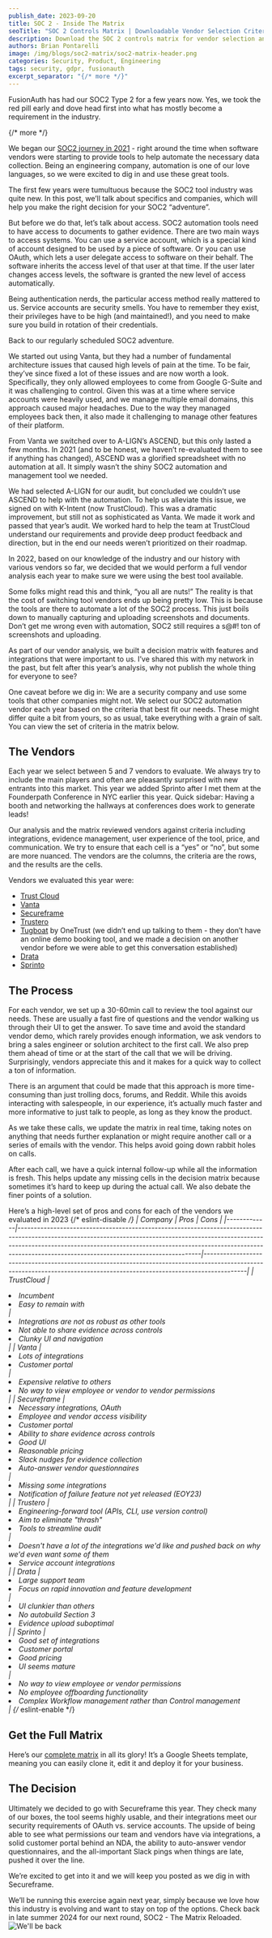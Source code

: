 ```yaml
---
publish_date: 2023-09-20
title: SOC 2 - Inside The Matrix
seoTitle: "SOC 2 Controls Matrix | Downloadable Vendor Selection Criteria"
description: Download the SOC 2 controls matrix for vendor selection and risk assessment. See which vendor we chose to help us with our SOC2.
authors: Brian Pontarelli
image: /img/blogs/soc2-matrix/soc2-matrix-header.png
categories: Security, Product, Engineering
tags: security, gdpr, fusionauth
excerpt_separator: "{/* more */}"
---
```

FusionAuth has had our SOC2 Type 2 for a few years now. Yes, we took the red pill early and dove head first into what has mostly become a requirement in the industry.

{/* more */}

We began our [SOC2 journey in 2021](/blog/fusionauth-secures-soc2-type2-certification) - right around the time when software vendors were starting to provide tools to help automate the necessary data collection. Being an engineering company, automation is one of our love languages, so we were excited to dig in and use these great tools.

The first few years were tumultuous because the SOC2 tool industry was quite new. In this post, we’ll talk about specifics and companies, which will help you make the right decision for your SOC2 “adventure”.

But before we do that, let’s talk about access. SOC2 automation tools need to have access to documents to gather evidence. There are two main ways to access systems. You can use a service account, which is a special kind of account designed to be used by a piece of software. Or you can use OAuth, which lets a user delegate access to software on their behalf. The software inherits the access level of that user at that time. If the user later changes access levels, the software is granted the new level of access automatically.

Being authentication nerds, the particular access method really mattered to us. Service accounts are security smells. You have to remember they exist, their privileges have to be high (and maintained!), and you need to make sure you build in rotation of their credentials.

Back to our regularly scheduled SOC2 adventure.

We started out using Vanta, but they had a number of fundamental architecture issues that caused high levels of pain at the time. To be fair, they’ve since fixed a lot of these issues and are now worth a look. Specifically, they only allowed employees to come from Google G-Suite and it was challenging to control. Given this was at a time where service accounts were heavily used, and we manage multiple email domains, this approach caused major headaches. Due to the way they managed employees back then, it also made it challenging to manage other features of their platform.

From Vanta we switched over to A-LIGN’s ASCEND, but this only lasted a few months. In 2021 (and to be honest, we haven’t re-evaluated them to see if anything has changed), ASCEND was a glorified spreadsheet with no automation at all. It simply wasn’t the shiny SOC2 automation and management tool we needed.

We had selected A-LIGN for our audit, but concluded we couldn’t use ASCEND to help with the automation. To help us alleviate this issue, we signed on with K-Intent (now TrustCloud). This was a dramatic improvement, but still not as sophisticated as Vanta. We made it work and passed that year’s audit. We worked hard to help the team at TrustCloud understand our requirements and provide deep product feedback and direction, but in the end our needs weren’t prioritized on their roadmap.

In 2022, based on our knowledge of the industry and our history with various vendors so far, we decided that we would perform a full vendor analysis each year to make sure we were using the best tool available.

Some folks might read this and think, “you all are nuts!” The reality is that the cost of switching tool vendors ends up being pretty low. This is because the tools are there to automate a lot of the SOC2 process. This just boils down to manually capturing and uploading screenshots and documents. Don’t get me wrong even with automation, SOC2 still requires a s@#! ton of screenshots and uploading.

As part of our vendor analysis, we built a decision matrix with features and integrations that were important to us. I’ve shared this with my network in the past, but felt after this year’s analysis, why not publish the whole thing for everyone to see?

One caveat before we dig in: We are a security company and use some tools that other companies might not. We select our SOC2 automation vendor each year based on the criteria that best fit our needs. These might differ quite a bit from yours, so as usual, take everything with a grain of salt. You can view the set of criteria in the matrix below.

## The Vendors

Each year we select between 5 and 7 vendors to evaluate. We always try to include the main players and often are pleasantly surprised with new entrants into this market. This year we added Sprinto after I met them at the Founderpath Conference in NYC earlier this year. Quick sidebar: Having a booth and networking the hallways at conferences does work to generate leads!

Our analysis and the matrix reviewed vendors against criteria including integrations, evidence management, user experience of the tool, price, and communication. We try to ensure that each cell is a “yes” or “no”, but some are more nuanced. The vendors are the columns, the criteria are the rows, and the results are the cells.

Vendors we evaluated this year were:

* [Trust Cloud](https://www.trustcloud.ai/)
* [Vanta](https://www.vanta.com/)
* [Secureframe](https://secureframe.com/)
* [Trustero](https://trustero.com/)
* [Tugboat](https://tugboatlogic.com/) by OneTrust (we didn’t end up talking to them - they don’t have an online demo booking tool, and we made a decision on another vendor before we were able to get this conversation established)
* [Drata](https://drata.com/)
* [Sprinto](https://sprinto.com/home-page/)

## The Process

For each vendor, we set up a 30-60min call to review the tool against our needs. These are usually a fast fire of questions and the vendor walking us through their UI to get the answer. To save time and avoid the standard vendor demo, which rarely provides enough information, we ask vendors to bring a sales engineer or solution architect to the first call. We also prep them ahead of time or at the start of the call that we will be driving. Surprisingly, vendors appreciate this and it makes for a quick way to collect a ton of information.

There is an argument that could be made that this approach is more time-consuming than just trolling docs, forums, and Reddit. While this avoids interacting with salespeople, in our experience, it’s actually much faster and more informative to just talk to people, as long as they know the product.

As we take these calls, we update the matrix in real time, taking notes on anything that needs further explanation or might require another call or a series of emails with the vendor. This helps avoid going down rabbit holes on calls.

After each call, we have a quick internal follow-up while all the information is fresh. This helps update any missing cells in the decision matrix because sometimes it’s hard to keep up during the actual call. We also debate the finer points of a solution.

Here’s a high-level set of pros and cons for each of the vendors we evaluated in 2023
{/* eslint-disable */}
| Company     | Pros                                                                                                                                                                                                                                                                                             | Cons                                                                                                                                                                    |
|-------------|--------------------------------------------------------------------------------------------------------------------------------------------------------------------------------------------------------------------------------------------------------------------------------------------------|-------------------------------------------------------------------------------------------------------------------------------------------------------------------------|
| TrustCloud  | <li>Incumbent</li><li>Easy to remain with</li>                                                                                                                                                                                                                                                   | <li>Integrations are not as robust as other tools</li><li>Not able to share evidence across controls</li><li>Clunky UI and navigation</li>                              |
| Vanta       | <li>Lots of integrations</li><li>Customer portal</li>                                                                                                                                                                                                                                            | <li>Expensive relative to others</li><li>No way to view employee or vendor to vendor permissions</li>                                                                   |
| Secureframe | <li>Necessary integrations, OAuth</li><li>Employee and vendor access visibility</li><li>Customer portal</li><li>Ability to share evidence across controls</li><li>Good UI</li><li>Reasonable pricing</li><li>Slack nudges for evidence collection</li><li>Auto-answer vendor questionnaires</li> | <li>Missing some integrations</li><li>Notification of failure feature not yet released (EOY23)</li>                                                                     |
| Trustero    | <li>Engineering-forward tool (APIs, CLI, use version control)</li><li>Aim to eliminate "thrash"</li><li>Tools to streamline audit</li>                                                                                                                                                           | <li>Doesn't have a lot of the integrations we'd like and pushed back on why we'd even want some of them</li><li>Service account integrations</li>                       |
| Drata       | <li>Large support team</li><li>Focus on rapid innovation and feature development</li>                                                                                                                                                                                                            | <li>UI clunkier than others</li><li>No autobuild Section 3</li><li>Evidence upload suboptimal</li>                                                                      |
| Sprinto     | <li>Good set of integrations</li><li>Customer portal</li><li>Good pricing</li><li>UI seems mature</li>                                                                                                                                                                                           | <li>No way to view employee or vendor permissions</li><li>No employee offboarding functionality</li><li>Complex Workflow management rather than Control management</li> |
{/* eslint-enable */}
## Get the Full Matrix

Here’s our [complete matrix](https://docs.google.com/spreadsheets/d/1ne6gTlDAnKoMik9gUdD6LBLjFzq69t71Gy9c111SGNY/edit?usp=sharing) in all its glory! It’s a Google Sheets template, meaning you can easily clone it, edit it and deploy it for your business.

## The Decision

Ultimately we decided to go with Secureframe this year. They check many of our boxes, the tool seems highly usable, and their integrations meet our security requirements of OAuth vs. service accounts. The upside of being able to see what permissions our team and vendors have via integrations, a solid customer portal behind an NDA, the ability to auto-answer vendor questionnaires, and the all-important Slack pings when things are late, pushed it over the line. 

We’re excited to get into it and we will keep you posted as we dig in with Secureframe.

We’ll be running this exercise again next year, simply because we love how this industry is evolving and want to stay on top of the options. Check back in late summer 2024 for our next round, SOC2 - The Matrix Reloaded.
![We'll be back](/img/blogs/soc2-matrix/soc2-matrix-reloaded.png)

